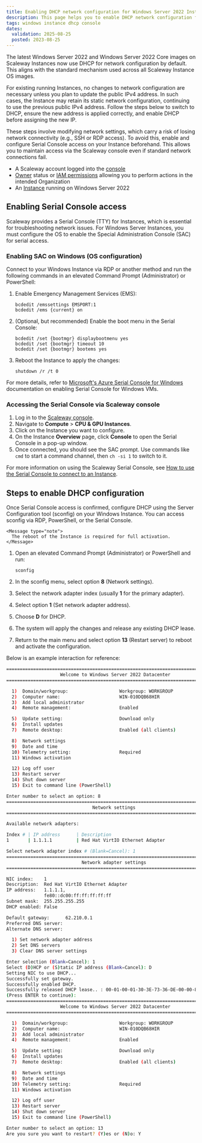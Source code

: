 ```yaml
---
title: Enabling DHCP network configuration for Windows Server 2022 Instances
description: This page helps you to enable DHCP network configuration for Windows Server 2022 Instances
tags: windows instance dhcp console
dates:
  validation: 2025-08-25
  posted: 2023-08-25
---
```



The latest Windows Server 2022 and Windows Server 2022 Core images on Scaleway Instances now use DHCP for network configuration by default. This aligns with the standard mechanism used across all Scaleway Instance OS images.

For existing running Instances, no changes to network configuration are necessary unless you plan to update the public IPv4 address. In such cases, the Instance may retain its static network configuration, continuing to use the previous public IPv4 address. 
Follow the steps below to switch to DHCP, ensure the new address is applied correctly, and enable DHCP before assigning the new IP.

<Message type="important">
    These steps involve modifying network settings, which carry a risk of losing network connectivity (e.g., SSH or RDP access). To avoid this, enable and configure Serial Console access on your Instance beforehand. This allows you to maintain access via the Scaleway console even if standard network connections fail.
</Message>

<Requirements />

- A Scaleway account logged into the [console](https://account.scaleway.com/?service=elements)
- [Owner](/iam/concepts/#owner) status or [IAM permissions](/iam/concepts/#permission) allowing you to perform actions in the intended Organization
- An [Instance](/instances/how-to/create-an-instance/) running on Windows Server 2022


## Enabling Serial Console access

Scaleway provides a Serial Console (TTY) for Instances, which is essential for troubleshooting network issues.
For Windows Server Instances, you must configure the OS to enable the Special Administration Console (SAC) for serial access.

### Enabling SAC on Windows (OS configuration)

Connect to your Windows Instance via RDP or another method and run the following commands in an elevated Command Prompt (Administrator) or PowerShell:

1. Enable Emergency Management Services (EMS):
   ```
   bcdedit /emssettings EMSPORT:1
   bcdedit /ems {current} on
   ```

2. (Optional, but recommended) Enable the boot menu in the Serial Console:
   ```
   bcdedit /set {bootmgr} displaybootmenu yes
   bcdedit /set {bootmgr} timeout 10
   bcdedit /set {bootmgr} bootems yes
   ```

3. Reboot the Instance to apply the changes:
   ```
   shutdown /r /t 0
   ```

For more details, refer to [Microsoft's Azure Serial Console for Windows](https://learn.microsoft.com/en-us/troubleshoot/azure/virtual-machines/windows/serial-console-windows) documentation on enabling Serial Console for Windows VMs.

### Accessing the Serial Console via Scaleway console

1. Log in to the [Scaleway console](https://account.scaleway.com/?service=elements).
2. Navigate to **Compute** > **CPU & GPU Instances**.
3. Click on the Instance you want to configure.
4. On the Instance **Overview** page, click **Console** to open the Serial Console in a pop-up window.
5. Once connected, you should see the SAC prompt. Use commands like `cmd` to start a command channel, then `ch -si 1` to switch to it.

For more information on using the Scaleway Serial Console, see [How to use the Serial Console to connect to an Instance](/instances/how-to/use-serial-console/).

## Steps to enable DHCP configuration

Once Serial Console access is confirmed, configure DHCP using the Server Configuration tool (sconfig) on your Windows Instance. You can access sconfig via RDP, PowerShell, or the Serial Console.

    <Message type="note">
      The reboot of the Instance is required for full activation.
    </Message>

1. Open an elevated Command Prompt (Administrator) or PowerShell and run:
   ```
   sconfig
   ```

2. In the sconfig menu, select option **8** (Network settings).

3. Select the network adapter index (usually **1** for the primary adapter).

4. Select option **1** (Set network adapter address).

5. Choose **D** for DHCP.

6. The system will apply the changes and release any existing DHCP lease.

7. Return to the main menu and select option **13** (Restart server) to reboot and activate the configuration.  

Below is an example interaction for reference:

```sh
===============================================================================
                    Welcome to Windows Server 2022 Datacenter
===============================================================================

  1)  Domain/workgroup:                   Workgroup: WORKGROUP
  2)  Computer name:                      WIN-010DQB68HIR
  3)  Add local administrator
  4)  Remote management:                  Enabled

  5)  Update setting:                     Download only
  6)  Install updates
  7)  Remote desktop:                     Enabled (all clients)

  8)  Network settings
  9)  Date and time
  10) Telemetry setting:                  Required
  11) Windows activation

  12) Log off user
  13) Restart server
  14) Shut down server
  15) Exit to command line (PowerShell)

Enter number to select an option: 8
===============================================================================
                                Network settings
===============================================================================

Available network adapters:

Index # | IP address      | Description
1       | 1.1.1.1         | Red Hat VirtIO Ethernet Adapter

Select network adapter index # (Blank=Cancel): 1
===============================================================================
                            Network adapter settings
===============================================================================

NIC index:    1
Description:  Red Hat VirtIO Ethernet Adapter
IP address:   1.1.1.1,
              fe80::dc00:ff:ff:ff:ff:ff
Subnet mask:  255.255.255.255
DHCP enabled: False

Default gateway:      62.210.0.1
Preferred DNS server: 
Alternate DNS server: 

  1) Set network adapter address
  2) Set DNS servers
  3) Clear DNS server settings

Enter selection (Blank=Cancel): 1
Select (D)HCP or (S)tatic IP address (Blank=Cancel): D
Setting NIC to use DHCP...
Successfully set gateway.
Successfully enabled DHCP.
Successfully released DHCP lease.. : 00-01-00-01-30-3E-73-36-DE-00-00-84-DB-2B
(Press ENTER to continue): 
===============================================================================
                    Welcome to Windows Server 2022 Datacenter
===============================================================================

  1)  Domain/workgroup:                   Workgroup: WORKGROUP
  2)  Computer name:                      WIN-010DQB68HIR
  3)  Add local administrator
  4)  Remote management:                  Enabled

  5)  Update setting:                     Download only
  6)  Install updates
  7)  Remote desktop:                     Enabled (all clients)

  8)  Network settings
  9)  Date and time
  10) Telemetry setting:                  Required
  11) Windows activation

  12) Log off user
  13) Restart server
  14) Shut down server
  15) Exit to command line (PowerShell)

Enter number to select an option: 13
Are you sure you want to restart? (Y)es or (N)o: Y
```
